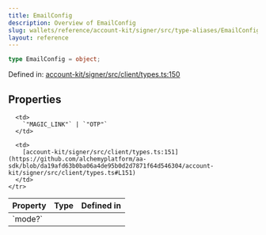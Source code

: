 ```yaml
---
title: EmailConfig
description: Overview of EmailConfig
slug: wallets/reference/account-kit/signer/src/type-aliases/EmailConfig
layout: reference
---
```


```ts
type EmailConfig = object;
```

Defined in: [account-kit/signer/src/client/types.ts:150](https://github.com/alchemyplatform/aa-sdk/blob/da19afd63b0ba06a4de95b0d2d7871f64d546304/account-kit/signer/src/client/types.ts#L150)

## Properties

<table>
  <thead>
    <tr>
      <th align="left">Property</th>
      <th align="left">Type</th>
      <th align="left">Defined in</th>
    </tr>
  </thead>

  <tbody>
    <tr>
      <td>
        <a id="mode" /> `mode?`
      </td>

      <td>
        `"MAGIC_LINK"` | `"OTP"`
      </td>

      <td>
        [account-kit/signer/src/client/types.ts:151](https://github.com/alchemyplatform/aa-sdk/blob/da19afd63b0ba06a4de95b0d2d7871f64d546304/account-kit/signer/src/client/types.ts#L151)
      </td>
    </tr>

  </tbody>
</table>
